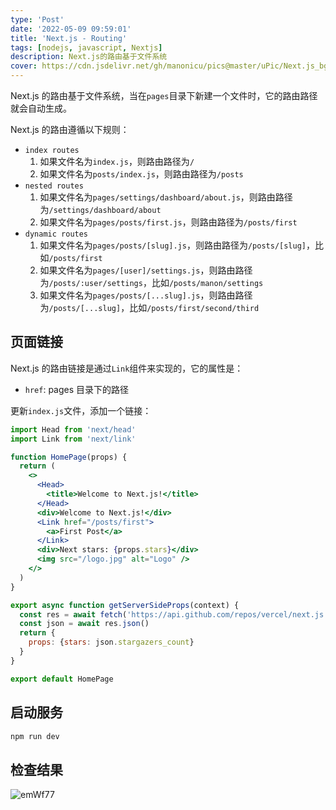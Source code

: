```yaml
---
type: 'Post'
date: '2022-05-09 09:59:01'
title: 'Next.js - Routing'
tags: [nodejs, javascript, Nextjs]
description: Next.js的路由基于文件系统
cover: https://cdn.jsdelivr.net/gh/manonicu/pics@master/uPic/Next.js_bg.svg
---
```


Next.js 的路由基于文件系统，当在`pages`目录下新建一个文件时，它的路由路径就会自动生成。

Next.js 的路由遵循以下规则：

- `index routes`
  1. 如果文件名为`index.js`，则路由路径为`/`
  2. 如果文件名为`posts/index.js`，则路由路径为`/posts`
- `nested routes`
  1. 如果文件名为`pages/settings/dashboard/about.js`，则路由路径为`/settings/dashboard/about`
  2. 如果文件名为`pages/posts/first.js`，则路由路径为`/posts/first`
- `dynamic routes`
  1. 如果文件名为`pages/posts/[slug].js`，则路由路径为`/posts/[slug]`，比如`/posts/first`
  2. 如果文件名为`pages/[user]/settings.js`，则路由路径为`/posts/:user/settings`，比如`/posts/manon/settings`
  3. 如果文件名为`pages/posts/[...slug].js`，则路由路径为`/posts/[...slug]`，比如`/posts/first/second/third`

## 页面链接

Next.js 的路由链接是通过`Link`组件来实现的，它的属性是：

- `href`: pages 目录下的路径

更新`index.js`文件，添加一个链接：

```jsx
import Head from 'next/head'
import Link from 'next/link'

function HomePage(props) {
  return (
    <>
      <Head>
        <title>Welcome to Next.js!</title>
      </Head>
      <div>Welcome to Next.js!</div>
      <Link href="/posts/first">
        <a>First Post</a>
      </Link>
      <div>Next stars: {props.stars}</div>
      <img src="/logo.jpg" alt="Logo" />
    </>
  )
}

export async function getServerSideProps(context) {
  const res = await fetch('https://api.github.com/repos/vercel/next.js')
  const json = await res.json()
  return {
    props: {stars: json.stargazers_count}
  }
}

export default HomePage
```

## 启动服务

```bash
npm run dev
```

## 检查结果

![emWf77](https://cdn.jsdelivr.net/gh/manonicu/pics@master/uPic/emWf77.png)
